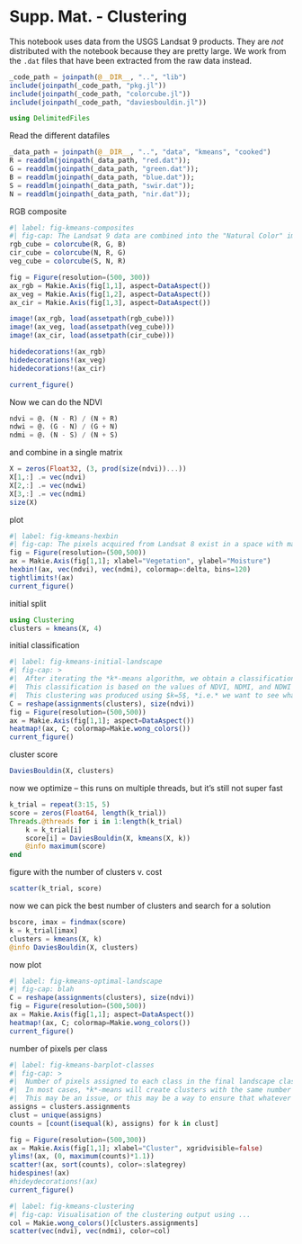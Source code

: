 # Supp. Mat. - Clustering

This notebook uses data from the USGS Landsat 9 products. They are *not* distributed with the notebook because they are pretty large. We work from the `.dat` files that have been extracted from the raw data instead.

```julia
_code_path = joinpath(@__DIR__, "..", "lib")
include(joinpath(_code_path, "pkg.jl"))
include(joinpath(_code_path, "colorcube.jl"))
include(joinpath(_code_path, "daviesbouldin.jl"))
```

```julia
using DelimitedFiles
```

Read the different datafiles

```julia
_data_path = joinpath(@__DIR__, "..", "data", "kmeans", "cooked")
R = readdlm(joinpath(_data_path, "red.dat"));
G = readdlm(joinpath(_data_path, "green.dat"));
B = readdlm(joinpath(_data_path, "blue.dat"));
S = readdlm(joinpath(_data_path, "swir.dat"));
N = readdlm(joinpath(_data_path, "nir.dat"));
```

RGB composite

```julia
#| label: fig-kmeans-composites
#| fig-cap: The Landsat 9 data are combined into the "Natural Color" image, in which the red, green, and blue bands are mapped to their respective channels (left). The two other composites are the false color infrared, and the composite for vegetation analysis.
rgb_cube = colorcube(R, G, B)
cir_cube = colorcube(N, R, G)
veg_cube = colorcube(S, N, R)

fig = Figure(resolution=(500, 300))
ax_rgb = Makie.Axis(fig[1,1], aspect=DataAspect())
ax_veg = Makie.Axis(fig[1,2], aspect=DataAspect())
ax_cir = Makie.Axis(fig[1,3], aspect=DataAspect())

image!(ax_rgb, load(assetpath(rgb_cube)))
image!(ax_veg, load(assetpath(veg_cube)))
image!(ax_cir, load(assetpath(cir_cube)))

hidedecorations!(ax_rgb)
hidedecorations!(ax_veg)
hidedecorations!(ax_cir)

current_figure()
```

Now we can do the NDVI

```julia
ndvi = @. (N - R) / (N + R)
ndwi = @. (G - N) / (G + N)
ndmi = @. (N - S) / (N + S)
```

and combine in a single matrix

```julia
X = zeros(Float32, (3, prod(size(ndvi))...))
X[1,:] .= vec(ndvi)
X[2,:] .= vec(ndwi)
X[3,:] .= vec(ndmi)
size(X)
```

plot

```julia
#| label: fig-kmeans-hexbin
#| fig-cap: The pixels acquired from Landsat 8 exist in a space with many different dimensions (one for each band). Because we are interested in a landscape classification based on water/vegetation data, we use the NDVI, NDMI, and NDWI combinations of bands. These are *derived* data, and represent an instance of feature engineering: we have derived these values from the raw data.
fig = Figure(resolution=(500,500))
ax = Makie.Axis(fig[1,1]; xlabel="Vegetation", ylabel="Moisture")
hexbin!(ax, vec(ndvi), vec(ndmi), colormap=:delta, bins=120)
tightlimits!(ax)
current_figure()
```

initial split

```julia
using Clustering
clusters = kmeans(X, 4)
```

initial classification

```julia
#| label: fig-kmeans-initial-landscape
#| fig-cap: >
#|  After iterating the *k*-means algorithm, we obtain a classification for every pixel in the landscape.
#|  This classification is based on the values of NDVI, NDMI, and NDWI indices, and therefore groups pixels based on a specific hypothesis.
#|  This clustering was produced using $k=5$, *i.e.* we want to see what the landscape would look like when divided into five categories. 
C = reshape(assignments(clusters), size(ndvi))
fig = Figure(resolution=(500,500))
ax = Makie.Axis(fig[1,1]; aspect=DataAspect())
heatmap!(ax, C; colormap=Makie.wong_colors())
current_figure()
```

cluster score

```julia
DaviesBouldin(X, clusters)
```

now we optimize -- this runs on multiple threads, but it's still not super fast

```julia
k_trial = repeat(3:15, 5)
score = zeros(Float64, length(k_trial))
Threads.@threads for i in 1:length(k_trial)
    k = k_trial[i]
    score[i] = DaviesBouldin(X, kmeans(X, k))
    @info maximum(score)
end
```

figure with the number of clusters v. cost

```julia
scatter(k_trial, score)
```

now we can pick the best number of clusters and search for a solution

```julia
bscore, imax = findmax(score)
k = k_trial[imax]
clusters = kmeans(X, k)
@info DaviesBouldin(X, clusters)
```

now plot

```julia
#| label: fig-kmeans-optimal-landscape
#| fig-cap: blah
C = reshape(assignments(clusters), size(ndvi))
fig = Figure(resolution=(500,500))
ax = Makie.Axis(fig[1,1]; aspect=DataAspect())
heatmap!(ax, C; colormap=Makie.wong_colors())
current_figure()
```

number of pixels per class

```julia
#| label: fig-kmeans-barplot-classes
#| fig-cap: >
#|  Number of pixels assigned to each class in the final landscape classification.
#|  In most cases, *k*-means will create clusters with the same number of points in them.
#|  This may be an issue, or this may be a way to ensure that whatever classes are produced will be balanced in terms of their representation.
assigns = clusters.assignments
clust = unique(assigns)
counts = [count(isequal(k), assigns) for k in clust]

fig = Figure(resolution=(500,300))
ax = Makie.Axis(fig[1,1]; xlabel="Cluster", xgridvisible=false)
ylims!(ax, (0, maximum(counts)*1.1))
scatter!(ax, sort(counts), color=:slategrey)
hidespines!(ax)
#hideydecorations!(ax)
current_figure()
```

```julia
#| label: fig-kmeans-clustering
#| fig-cap: Visualisation of the clustering output using ...
col = Makie.wong_colors()[clusters.assignments]
scatter(vec(ndvi), vec(ndmi), color=col)
```